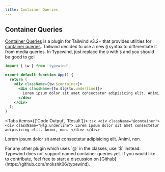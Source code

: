 ```yaml
---
title: Container Queries
---
```



## Container Queries

[Container Queries](https://github.com/tailwindlabs/tailwindcss-container-queries) is a plugin for Tailwind v3.2+ that provides utilities for [container queries](https://developer.mozilla.org/en-US/docs/Web/CSS/CSS_Container_Queries).
Tailwind decided to use a new `@` syntax to differentiate it from media queries. In Typewind, just replace the `@` with `$` and you should be good to go!

```jsx
import { tw } from 'typewind';

export default function App() {
  return (
    <div className={tw.$container}>
      <div className={tw.$lg(tw.underline)}>
        Lorem ipsum dolor sit amet consectetur adipisicing elit. Animi, non.
      </div>
    </div>
  );
}
```

<Tabs items={['Code Output', 'Result']}>
  <Tab>
    ```tsx
    <div className="@container">
      <div className="@lg:underline">
        Lorem ipsum dolor sit amet consectetur adipisicing elit. Animi, non.
      </div>
    </div>
    ```
  </Tab>
  <Tab>
    <CodeOutput>
    <div className="@container">
      <div className="@lg:underline">
        Lorem ipsum dolor sit amet consectetur adipisicing elit. Animi, non.
      </div>
    </div>
    </CodeOutput>
  </Tab>
</Tabs>


<Callout type="info">
  For any other plugin which uses `@` in the classes, use `$` instead.
</Callout>
<Callout type="info" emoji="⚠️">
  Typewind does not support named container queries yet. If you would like to contribute, feel free to start a discussion on [Github](https://github.com/mokshit06/typewind).
</Callout>
